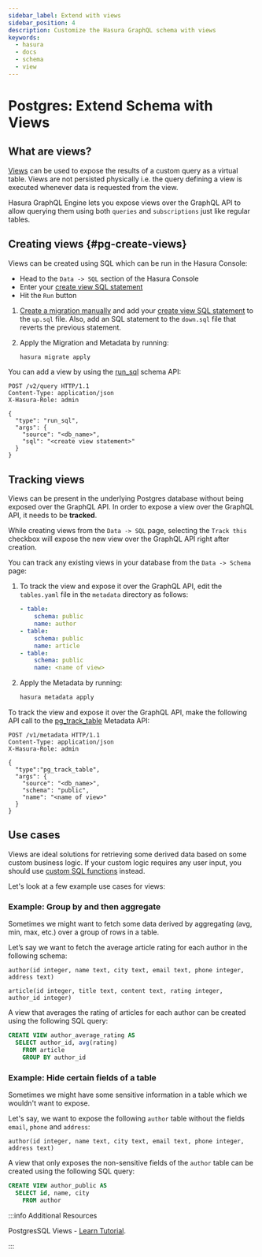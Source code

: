 ```yaml
---
sidebar_label: Extend with views
sidebar_position: 4
description: Customize the Hasura GraphQL schema with views
keywords:
  - hasura
  - docs
  - schema
  - view
---
```



# Postgres: Extend Schema with Views

## What are views?

[Views](https://www.postgresql.org/docs/current/sql-createview.html) can be used to expose the results of a custom query
as a virtual table. Views are not persisted physically i.e. the query defining a view is executed whenever data is
requested from the view.

Hasura GraphQL Engine lets you expose views over the GraphQL API to allow querying them using both `queries` and
`subscriptions` just like regular tables.

## Creating views {#pg-create-views}

<Tabs groupId="user-preference" className="api-tabs">
<TabItem value="console" label="Console">

Views can be created using SQL which can be run in the Hasura Console:

- Head to the `Data -> SQL` section of the Hasura Console
- Enter your [create view SQL statement](https://www.postgresql.org/docs/current/static/sql-createview.html)
- Hit the `Run` button

</TabItem>
<TabItem value="cli" label="CLI">

1.  [Create a migration manually](/migrations-metadata-seeds/manage-migrations.mdx#create-manual-migrations) and add
    your [create view SQL statement](https://www.postgresql.org/docs/current/static/sql-createview.html) to the `up.sql`
    file. Also, add an SQL statement to the `down.sql` file that reverts the previous statement.

2.  Apply the Migration and Metadata by running:

    ```bash
    hasura migrate apply
    ```

</TabItem>
<TabItem value="api" label="API">

You can add a view by using the [run_sql](/api-reference/schema-api/run-sql.mdx#schema-run-sql) schema API:

```http
POST /v2/query HTTP/1.1
Content-Type: application/json
X-Hasura-Role: admin

{
  "type": "run_sql",
  "args": {
    "source": "<db_name>",
    "sql": "<create view statement>"
  }
}
```

</TabItem>
</Tabs>

## Tracking views

Views can be present in the underlying Postgres database without being exposed over the GraphQL API. In order to expose
a view over the GraphQL API, it needs to be **tracked**.

<Tabs groupId="user-preference" className="api-tabs">
<TabItem value="console" label="Console">

While creating views from the `Data -> SQL` page, selecting the `Track this` checkbox will expose the new view over the
GraphQL API right after creation.

You can track any existing views in your database from the `Data -> Schema` page:

<Thumbnail src="/img/schema/schema-track-views.png" alt="Track views" />

</TabItem>
<TabItem value="cli" label="CLI">

1.  To track the view and expose it over the GraphQL API, edit the `tables.yaml` file in the `metadata` directory as
    follows:

    ```yaml {7-9}
    - table:
        schema: public
        name: author
    - table:
        schema: public
        name: article
    - table:
        schema: public
        name: <name of view>
    ```

2.  Apply the Metadata by running:

    ```bash
    hasura metadata apply
    ```

</TabItem>
<TabItem value="api" label="API">

To track the view and expose it over the GraphQL API, make the following API call to the
[pg_track_table](/api-reference/metadata-api/table-view.mdx#metadata-pg-track-table) Metadata API:

```http
POST /v1/metadata HTTP/1.1
Content-Type: application/json
X-Hasura-Role: admin

{
  "type":"pg_track_table",
  "args": {
    "source": "<db_name>",
    "schema": "public",
    "name": "<name of view>"
  }
}
```

</TabItem>
</Tabs>

## Use cases

Views are ideal solutions for retrieving some derived data based on some custom business logic. If your custom logic
requires any user input, you should use [custom SQL functions](/schema/postgres/custom-functions.mdx) instead.

Let's look at a few example use cases for views:

### Example: Group by and then aggregate

Sometimes we might want to fetch some data derived by aggregating (avg, min, max, etc.) over a group of rows in a table.

Let’s say we want to fetch the average article rating for each author in the following schema:

```plsql
author(id integer, name text, city text, email text, phone integer, address text)

article(id integer, title text, content text, rating integer, author_id integer)
```

A view that averages the rating of articles for each author can be created using the following SQL query:

```sql
CREATE VIEW author_average_rating AS
  SELECT author_id, avg(rating)
    FROM article
    GROUP BY author_id
```

### Example: Hide certain fields of a table

Sometimes we might have some sensitive information in a table which we wouldn't want to expose.

Let's say, we want to expose the following `author` table without the fields `email`, `phone` and `address`:

```plsql
author(id integer, name text, city text, email text, phone integer, address text)
```

A view that only exposes the non-sensitive fields of the `author` table can be created using the following SQL query:

```sql
CREATE VIEW author_public AS
  SELECT id, name, city
    FROM author
```

:::info Additional Resources

PostgresSQL Views - [Learn Tutorial](https://hasura.io/learn/database/postgresql/views/).

:::
